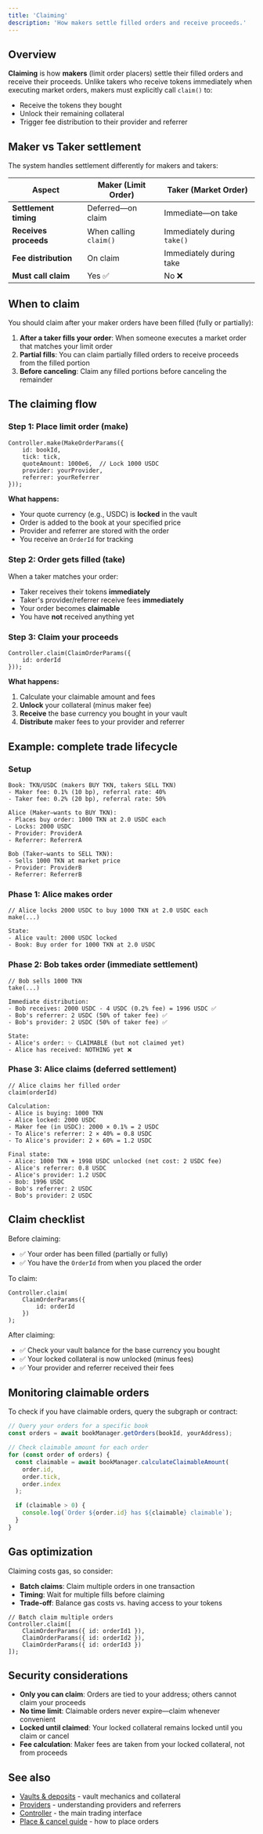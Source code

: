 ```yaml
---
title: 'Claiming'
description: 'How makers settle filled orders and receive proceeds.'
---
```


## Overview

**Claiming** is how **makers** (limit order placers) settle their filled orders and receive their proceeds. Unlike takers who receive tokens immediately when executing market orders, makers must explicitly call `claim()` to:

- Receive the tokens they bought
- Unlock their remaining collateral
- Trigger fee distribution to their provider and referrer

## Maker vs Taker settlement

The system handles settlement differently for makers and takers:

| Aspect                | Maker (Limit Order)    | Taker (Market Order)        |
| --------------------- | ---------------------- | --------------------------- |
| **Settlement timing** | Deferred—on claim      | Immediate—on take           |
| **Receives proceeds** | When calling `claim()` | Immediately during `take()` |
| **Fee distribution**  | On claim               | Immediately during take     |
| **Must call claim**   | Yes ✅                 | No ❌                       |

## When to claim

You should claim after your maker orders have been filled (fully or partially):

1. **After a taker fills your order**: When someone executes a market order that matches your limit order
2. **Partial fills**: You can claim partially filled orders to receive proceeds from the filled portion
3. **Before canceling**: Claim any filled portions before canceling the remainder

## The claiming flow

### Step 1: Place limit order (make)

```solidity
Controller.make(MakeOrderParams({
    id: bookId,
    tick: tick,
    quoteAmount: 1000e6,  // Lock 1000 USDC
    provider: yourProvider,
    referrer: yourReferrer
}));
```

**What happens:**

- Your quote currency (e.g., USDC) is **locked** in the vault
- Order is added to the book at your specified price
- Provider and referrer are stored with the order
- You receive an `OrderId` for tracking

### Step 2: Order gets filled (take)

When a taker matches your order:

- Taker receives their tokens **immediately**
- Taker's provider/referrer receive fees **immediately**
- Your order becomes **claimable**
- You have **not** received anything yet

### Step 3: Claim your proceeds

```solidity
Controller.claim(ClaimOrderParams({
    id: orderId
}));
```

**What happens:**

1. Calculate your claimable amount and fees
2. **Unlock** your collateral (minus maker fee)
3. **Receive** the base currency you bought in your vault
4. **Distribute** maker fees to your provider and referrer

## Example: complete trade lifecycle

### Setup

```
Book: TKN/USDC (makers BUY TKN, takers SELL TKN)
- Maker fee: 0.1% (10 bp), referral rate: 40%
- Taker fee: 0.2% (20 bp), referral rate: 50%

Alice (Maker—wants to BUY TKN):
- Places buy order: 1000 TKN at 2.0 USDC each
- Locks: 2000 USDC
- Provider: ProviderA
- Referrer: ReferrerA

Bob (Taker—wants to SELL TKN):
- Sells 1000 TKN at market price
- Provider: ProviderB
- Referrer: ReferrerB
```

### Phase 1: Alice makes order

```solidity
// Alice locks 2000 USDC to buy 1000 TKN at 2.0 USDC each
make(...)

State:
- Alice vault: 2000 USDC locked
- Book: Buy order for 1000 TKN at 2.0 USDC
```

### Phase 2: Bob takes order (immediate settlement)

```solidity
// Bob sells 1000 TKN
take(...)

Immediate distribution:
- Bob receives: 2000 USDC - 4 USDC (0.2% fee) = 1996 USDC ✅
- Bob's referrer: 2 USDC (50% of taker fee) ✅
- Bob's provider: 2 USDC (50% of taker fee) ✅

State:
- Alice's order: ✨ CLAIMABLE (but not claimed yet)
- Alice has received: NOTHING yet ❌
```

### Phase 3: Alice claims (deferred settlement)

```solidity
// Alice claims her filled order
claim(orderId)

Calculation:
- Alice is buying: 1000 TKN
- Alice locked: 2000 USDC
- Maker fee (in USDC): 2000 × 0.1% = 2 USDC
- To Alice's referrer: 2 × 40% = 0.8 USDC
- To Alice's provider: 2 × 60% = 1.2 USDC

Final state:
- Alice: 1000 TKN + 1998 USDC unlocked (net cost: 2 USDC fee)
- Alice's referrer: 0.8 USDC
- Alice's provider: 1.2 USDC
- Bob: 1996 USDC
- Bob's referrer: 2 USDC
- Bob's provider: 2 USDC
```

## Claim checklist

Before claiming:

- ✅ Your order has been filled (partially or fully)
- ✅ You have the `OrderId` from when you placed the order

To claim:

```solidity
Controller.claim(
    ClaimOrderParams({
        id: orderId
    })
);
```

After claiming:

- ✅ Check your vault balance for the base currency you bought
- ✅ Your locked collateral is now unlocked (minus fees)
- ✅ Your provider and referrer received their fees

## Monitoring claimable orders

To check if you have claimable orders, query the subgraph or contract:

```typescript
// Query your orders for a specific book
const orders = await bookManager.getOrders(bookId, yourAddress);

// Check claimable amount for each order
for (const order of orders) {
  const claimable = await bookManager.calculateClaimableAmount(
    order.id,
    order.tick,
    order.index
  );

  if (claimable > 0) {
    console.log(`Order ${order.id} has ${claimable} claimable`);
  }
}
```

## Gas optimization

Claiming costs gas, so consider:

- **Batch claims**: Claim multiple orders in one transaction
- **Timing**: Wait for multiple fills before claiming
- **Trade-off**: Balance gas costs vs. having access to your tokens

```solidity
// Batch claim multiple orders
Controller.claim([
    ClaimOrderParams({ id: orderId1 }),
    ClaimOrderParams({ id: orderId2 }),
    ClaimOrderParams({ id: orderId3 })
]);
```

## Security considerations

- **Only you can claim**: Orders are tied to your address; others cannot claim your proceeds
- **No time limit**: Claimable orders never expire—claim whenever convenient
- **Locked until claimed**: Your locked collateral remains locked until you claim or cancel
- **Fee calculation**: Maker fees are taken from your locked collateral, not from proceeds

## See also

- [Vaults & deposits](/mms-api/concepts/vaults-and-deposits) - vault mechanics and collateral
- [Providers](/mms-api/concepts/providers) - understanding providers and referrers
- [Controller](/mms-api/concepts/controller) - the main trading interface
- [Place & cancel guide](/mms-api/guides/place-cancel) - how to place orders
